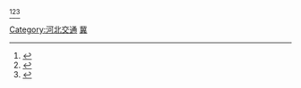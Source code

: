 {{Catnav|頁面分類|各種主題的頁面分類|按國家分類|各國交通|中国交通|中国铁路|中国各省铁路}}
{{Catnav|頁面分類|各種主題的頁面分類|依中国各省来作的分类|中國各省交通|河北交通}}
<ref>{{Cite book|title=河北省交通志|last=河北省交通志编纂委员会|first=|publisher=|year=1992-12|isbn=|location=|pages=270|id=SS号:10302680|url=http://lcd.ccnu.edu.cn/#/DiFangZhiNeiRong1?id=7830&isroll=2&vid=118983|accessdate=2019-04-20|format=pdf|chapter=第五编、地方铁路}}</ref><ref>{{Cite book|title=石家庄市铁路分局志|last=|first=|publisher=中国铁道出版社|year=1997-11|isbn=7-113-02773-3|location=|pages=|url=http://www.wanfangdata.com.cn/local/toCatalog.do?gazetteers_id=FZ011551|accessdate=2019-04-26}}</ref><ref>{{Cite book|title=秦皇岛市交通志|last=|first=|publisher=河北科学技术出版社|year=1992-05|isbn=7-5375-0812-7|location=|pages=|chapter=第三篇 铁路|chapterurl=http://www.wanfangdata.com.cn/local/toFullText.do?item_id=1866394&item_num=016&gazetteers_id=FZ011850|url=http://www.wanfangdata.com.cn/local/toCatalog.do?gazetteers_id=FZ011850|accessdate=2019-04-26}}</ref>
[[Category:河北交通|Category:河北交通]]
[[Category:中国各省铁路|冀]]